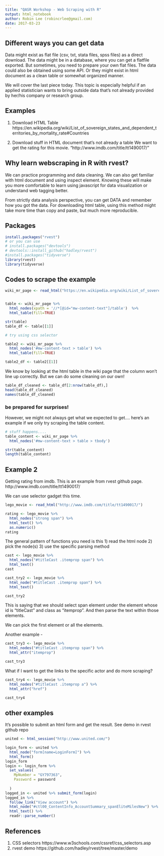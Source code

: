 ```yaml
---
title: "QASR Workshop - Web Scraping with R"
output: html_notebook
author: Robin Lee (robincrlee@gmail.com)
date: 2017-03-23
---
```


## Different ways you can get data
Data might exist as flat file (csv, txt, stata files, spss files) as a direct download. The data might be in a database, where you can get a flatfile exported. But sometimes, you need to prepare your own flat files. The data could also be obtained using some API. Or they might exist in html document as a clean table or somewhat organized manner. 

We will cover the last piece today. This topic is especially helpful if an applied statistician wants to bring outside data that's not already provided by her/his company or research group. 


## Examples
1. Download HTML Table
https://en.wikipedia.org/wiki/List_of_sovereign_states_and_dependent_territories_by_mortality_rate#Countries


2. Download stuff in HTML document that's not already a table
We want to get the rating for this movie. "http://www.imdb.com/title/tt1490017/"


## Why learn webscraping in R with rvest?
We can practice programming and data cleaning. We can also get familiar with html document and using inspect element. Knowing these will make you more comfortable to learn using javascript for data visualization or understand web tagging better. 

From strictly data analysis perspective, you can get DATA and remember how you got the data. 
For downloading html table, using this method might take more time than copy and paste, but much more reproducible. 


## Packages 

```r
install.packages("rvest")
# or you can use 
# install.packages("devtools")
# devtools::install_github("hadley/rvest")
#install.packages("tidyverse")
library(rvest)
library(tidyverse)
```

## Codes to scrape the example

```r

wiki_mr_page <- read_html("https://en.wikipedia.org/wiki/List_of_sovereign_states_and_dependent_territories_by_mortality_rate")


table <- wiki_mr_page %>%  
  html_nodes(xpath = '//*[@id="mw-content-text"]/table')  %>%  
  html_table(fill=TRUE)

str(table)
table_df <- table[[1]]

# try using css selector

table2 <- wiki_mr_page %>%
  html_nodes('#mw-content-text > table') %>%
  html_table(fill=TRUE)

table2_df <- table2[[1]]


```
We know by looking at the html table in the wiki page that the column won't line up correctly. 
But we can do some cleaning on our own!

```r
table_df_cleaned <- table_df[2:nrow(table_df),]
head(table_df_cleaned)
names(table_df_cleaned)
```

### be prepared for surprises!
However, we might not always get what we expected to get.... here's an example if we only try scraping the table content.
```r
# stuff happens....
table_content <- wiki_mr_page %>%
  html_nodes('#mw-content-text > table > tbody')

str(table_content)
length(table_content)

```

## Example 2 
Getting rating from imdb. This is an example from rvest github page. 
http://www.imdb.com/title/tt1490017/

We can use selector gadget this time. 

```r
lego_movie <- read_html("http://www.imdb.com/title/tt1490017/")

rating <- lego_movie %>% 
  html_nodes("strong span") %>%
  html_text() %>%
  as.numeric()
rating

```

The general pattern of functions you need is this 
1) read the html node
2) pick the node(s)
3) use the specific parsing method 

```r
cast <- lego_movie %>%
  html_nodes("#titleCast .itemprop span") %>%
  html_text()
cast 

cast_try2 <- lego_movie %>%
  html_node("#titleCast .itemprop span") %>%
  html_text()

cast_try2

```

This is saying that we should select span element under the element whose id is "titleCast" and class as "itemprop". And then parse the text within those elements.

We can pick the first element or all the elements. 

Another example - 

```r
cast_try3 <- lego_movie %>%
  html_nodes("#titleCast .itemprop span") %>%
  html_attr("itemprop")

cast_try3


```


What if I want to get the links to the specific actor and do more scraping?

```r


cast_try4 <- lego_movie %>%
  html_nodes("#titleCast .itemprop a") %>%
  html_attr("href")

cast_try4
```


## other examples
It's possible to submit an html form and get the result. 
See demo in rvest github repo

```r

united <- html_session("http://www.united.com/")

login_form <- united %>%
  html_node("form[name=LoginForm]") %>%
  html_form() 
login_form
login <- login_form %>%
  set_values(
    MpNumber = "GY797363",
    Password = password
    
  )
logged_in <- united %>% submit_form(login)
logged_in %>%
  follow_link("View account") %>%
  html_node("#ctl00_ContentInfo_AccountSummary_spanEliteMilesNew") %>%
  html_text() %>%
  readr::parse_number()
```

## References
1. CSS selectors
https://www.w3schools.com/cssref/css_selectors.asp
2. rvest demo
https://github.com/hadley/rvest/tree/master/demo


